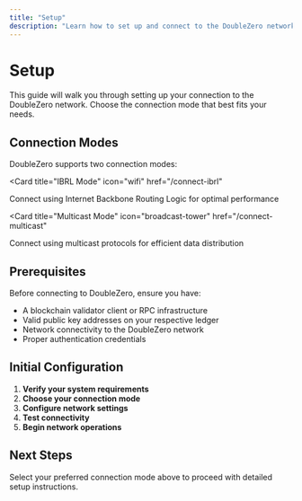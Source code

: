 ```yaml
---
title: "Setup"
description: "Learn how to set up and connect to the DoubleZero network"
---
```


# Setup

This guide will walk you through setting up your connection to the DoubleZero network. Choose the connection mode that best fits your needs.

## Connection Modes

DoubleZero supports two connection modes:

<Card
  title="IBRL Mode"
  icon="wifi"
  href="/connect-ibrl"
>
  Connect using Internet Backbone Routing Logic for optimal performance
</Card>

<Card
  title="Multicast Mode"
  icon="broadcast-tower"
  href="/connect-multicast"
>
  Connect using multicast protocols for efficient data distribution
</Card>

## Prerequisites

Before connecting to DoubleZero, ensure you have:

- A blockchain validator client or RPC infrastructure
- Valid public key addresses on your respective ledger
- Network connectivity to the DoubleZero network
- Proper authentication credentials

## Initial Configuration

1. **Verify your system requirements**
2. **Choose your connection mode**
3. **Configure network settings**
4. **Test connectivity**
5. **Begin network operations**

## Next Steps

Select your preferred connection mode above to proceed with detailed setup instructions. 
